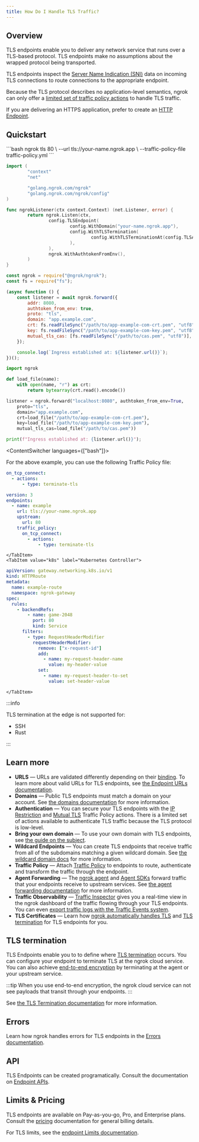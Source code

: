 ```yaml
---
title: How Do I Handle TLS Traffic?
---
```



## Overview

TLS endpoints enable you to deliver any network service that runs over a
TLS-based protocol. TLS endpoints make no assumptions about the wrapped
protocol being transported.

TLS endpoints inspect the [Server Name Indication (SNI)](#sni)
data on incoming TLS connections to route connections to the appropriate
endpoint.

Because the TLS protocol describes no application-level semantics, ngrok can
only offer a [limited set of traffic policy actions](/traffic-policy/actions/)
to handle TLS traffic.

If you are delivering an HTTPS application, prefer to create an [HTTP
Endpoint](/universal-gateway/http/).

## Quickstart

<Tabs groupId="endpoint-type" queryString="ept">
	<TabItem value="agent-endpoint" label="Agent Endpoint" default>

<LangSwitcher>
```bash
ngrok tls 80 \
  --url tls://your-name.ngrok.app \
  --traffic-policy-file traffic-policy.yml
```

```go
import (
        "context"
        "net"

        "golang.ngrok.com/ngrok"
        "golang.ngrok.com/ngrok/config"
)

func ngrokListener(ctx context.Context) (net.Listener, error) {
        return ngrok.Listen(ctx,
                config.TLSEndpoint(
                        config.WithDomain("your-name.ngrok.app"),
                        config.WithTLSTermination(
                                config.WithTLSTerminationAt(config.TLSAtEdge),
                        ),
                ),
                ngrok.WithAuthtokenFromEnv(),
        )
}
```

```jsx
const ngrok = require("@ngrok/ngrok");
const fs = require("fs");

(async function () {
	const listener = await ngrok.forward({
		addr: 8080,
		authtoken_from_env: true,
		proto: "tls",
		domain: "app.example.com",
		crt: fs.readFileSync("/path/to/app-example-com-crt.pem", "utf8"),
		key: fs.readFileSync("/path/to/app-example-com-key.pem", "utf8"),
		mutual_tls_cas: [fs.readFileSync("/path/to/cas.pem", "utf8")],
	});

	console.log(`Ingress established at: ${listener.url()}`);
})();
```

```python
import ngrok

def load_file(name):
    with open(name, "r") as crt:
        return bytearray(crt.read().encode())

listener = ngrok.forward("localhost:8080", authtoken_from_env=True,
    proto="tls",
    domain="app.example.com",
    crt=load_file("/path/to/app-example-com-crt.pem"),
    key=load_file("/path/to/app-example-com-key.pem"),
	mutual_tls_cas=load_file("/path/to/cas.pem"))

print(f"Ingress established at: {listener.url()}");
```

</LangSwitcher>

<ContentSwitcher languages={["bash"]}>

For the above example, you can use the following Traffic Policy file:

```yaml title="traffic-policy.yml"
on_tcp_connect:
  - actions:
      - type: terminate-tls
```

</ContentSwitcher>
    </TabItem>
    <TabItem value="agent-config" label="Agent Config">

```yaml
version: 3
endpoints:
  - name: example
    url: tls://your-name.ngrok.app
    upstream:
      url: 80
    traffic_policy:
      on_tcp_connect:
        - actions:
            - type: terminate-tls
```

    </TabItem>
    <TabItem value="k8s" label="Kubernetes Controller">

```yaml
apiVersion: gateway.networking.k8s.io/v1
kind: HTTPRoute
metadata:
  name: example-route
  namespace: ngrok-gateway
spec:
  rules:
    - backendRefs:
        - name: game-2048
          port: 80
          kind: Service
      filters:
        - type: RequestHeaderModifier
          requestHeaderModifier:
            remove: ["x-request-id"]
            add:
              - name: my-request-header-name
                value: my-header-value
            set:
              - name: my-request-header-to-set
                value: set-header-value
```

    </TabItem>

</Tabs>

:::info

TLS termination at the edge is not supported for:

- SSH
- Rust

:::

## Learn more

- **URLS** — URLs are validated differently depending on their [binding](/universal-gateway/bindings). To learn more about valid URLs for TLS endpoints, see [the Endpoint URLs documentation](/docs/universal-gateway/what-are-endpoint-urls/#http).
- **Domains** — Public TLS endpoints must match a domain on your account. See [the domains documentation](/universal-gateway/domains/what-are-domains/) for more information.
- **Authentication** — You can secure your TLS endpoints with the [IP Restriction](/traffic-policy/actions/restrict-ips/) and [Mutual TLS](/docs/guides/other-guides/how-to-terminate-traffic-with-ngrok-configs/#mutual-tls-example) Traffic Policy actions. There is a limited set of actions available to authenticate TLS traffic because the TLS protocol is low-level.
- **Bring your own domain** — To use your own domain with TLS endpoints, see [the guide on the subject](/universal-gateway/how-do-i-use-my-own-domain).
- **Wildcard Endpoints** — You can create TLS endpoints that receive traffic from all of the subdomains matching a given wildcard domain. See [the wildcard domain docs](/universal-gateway/wildcard-domains/) for more information.
- **Traffic Policy** — Attach [Traffic Policy](/traffic-policy/) to endpoints to route, authenticate and transform the traffic through the endpoint.
- **Agent Forwarding** — The [ngrok agent](/agent/) and [Agent SDKs](/agent-sdks/) forward traffic that your endpoints receive to upstream services. See [the agent forwarding documentation](/universal-gateway/agent-forwarding/) for more information.
- **Traffic Observability** — [Traffic Inspector](/obs/traffic-inspection/) gives you a real-time view in the ngrok dashboard of the traffic flowing through your TLS endpoints. You can even [export traffic logs with the Traffic Events system](/docs/obs/events/reference/).
- **TLS Certificates** — Learn how [ngrok automatically handles TLS](/universal-gateway/tls-certificates/how-does-ngrok-handle-tls/) and [TLS termination](/universal-gateway/tls-termination/) for TLS endpoints for you.

## TLS termination

TLS Endpoints enable you to to define where [TLS termination](/universal-gateway/tls-termination/) occurs. You can configure your endpoint to terminate TLS at the ngrok cloud service. You can also achieve [end-to-end encryption](/universal-gateway/tls-termination/#end-to-end-encryption) by terminating at the agent or your upstream service.

:::tip
When you use end-to-end encryption, the ngrok cloud service can not see payloads that transit through your endpoints.
:::

See [the TLS Termination documentation](/universal-gateway/tls-termination/#termination-location) for more information.

## Errors

Learn how ngrok handles errors for TLS endpoints in the [Errors documentation](/errors/#tls-errors).

## API

TLS Endpoints can be created programatically. Consult the documentation on
[Endpoint APIs](/api/resources/endpoints/).

## Limits & Pricing

TLS endpoints are available on Pay-as-you-go, Pro, and Enterprise plans. Consult the [pricing](/pricing-limits/) documentation for general billing details.

For TLS limits, see the [endpoint Limits documentation](/pricing-limits/endpoint-limits/).
